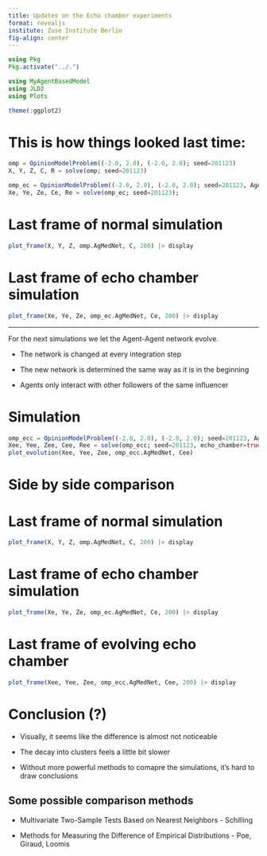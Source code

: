 ```yaml
---
title: Updates on the Echo chamber experiments
format: revealjs
institute: Zuse Institute Berlin
fig-align: center
---
```


:::{.hidden}
```julia
using Pkg
Pkg.activate("../.")

using MyAgentBasedModel
using JLD2
using Plots

theme(:ggplot2)
```
:::

# This is how things looked last time: {.smaller}

```julia
omp = OpinionModelProblem((-2.0, 2.0), (-2.0, 2.0); seed=201123)
X, Y, Z, C, R = solve(omp; seed=201123)

omp_ec = OpinionModelProblem((-2.0, 2.0), (-2.0, 2.0); seed=201123, AgAgNetF=_ag_ag_echo_chamber)
Xe, Ye, Ze, Ce, Re = solve(omp_ec; seed=201123);
```

:::{.panel-tabset}

# Last frame of normal simulation
```julia
plot_frame(X, Y, Z, omp.AgMedNet, C, 200) |> display
```

# Last frame of echo chamber simulation
```julia
plot_frame(Xe, Ye, Ze, omp_ec.AgMedNet, Ce, 200) |> display
```

:::

----

For the next simulations we let the Agent-Agent network evolve.

- The network is changed at every integration step

- The new network is determined the same way as it is in the beginning

- Agents only interact with other followers of the same influencer

# Simulation

```julia
omp_ecc = OpinionModelProblem((-2.0, 2.0), (-2.0, 2.0); seed=201123, AgAgNetF=_ag_ag_echo_chamber)
Xee, Yee, Zee, Cee, Ree = solve(omp_ecc; seed=201123, echo_chamber=true)
plot_evolution(Xee, Yee, Zee, omp_ecc.AgMedNet, Cee)
```

# Side by side comparison
:::{.panel-tabset}

# Last frame of normal simulation
```julia
plot_frame(X, Y, Z, omp.AgMedNet, C, 200) |> display
```

# Last frame of echo chamber simulation
```julia
plot_frame(Xe, Ye, Ze, omp_ec.AgMedNet, Ce, 200) |> display
```

# Last frame of evolving echo chamber

```julia
plot_frame(Xee, Yee, Zee, omp_ecc.AgMedNet, Cee, 200) |> display
```

:::

# Conclusion (?)

- Visually, it seems like the difference is almost not noticeable

- The decay into clusters feels a little bit slower

- Without more powerful methods to comapre the simulations, it's hard to draw
conclusions


## Some possible comparison methods

- Multivariate Two-Sample Tests Based on Nearest Neighbors - Schilling

- Methods for Measuring the Difference of Empirical Distributions - Poe, Giraud, Loomis

